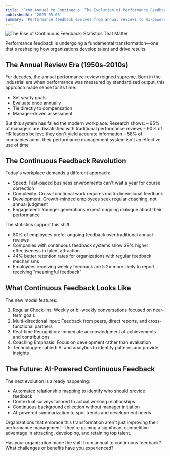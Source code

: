 ```yaml
---
title: 'From Annual to Continuous: The Evolution of Performance Feedback'
publishedAt: '2025-05-06'
summary: 'Performance feedback evolves from annual reviews to AI-powered continuous systems, boosting retention 44% and effectiveness 39%.'
---
```


![The Rise of Continuous Feedback: Statistics That Matter](/blog/the-evolution-of-performance-feedback.jpeg)

Performance feedback is undergoing a fundamental transformation—one that's reshaping how organizations develop talent and drive results.

## The Annual Review Era (1950s-2010s)

For decades, the annual performance review reigned supreme. Born in the industrial era when performance was measured by standardized output, this approach made sense for its time:
- Set yearly goals
- Evaluate once annually
- Tie directly to compensation
- Manager-driven assessment

But this system has failed the modern workplace. Research shows:
– 95% of managers are dissatisfied with traditional performance reviews
– 90% of HR leaders believe they don't yield accurate information
– 58% of companies admit their performance management system isn't an effective use of time

## The Continuous Feedback Revolution

Today's workplace demands a different approach:
- Speed: Fast-paced business environments can't wait a year for course correction
- Complexity: Cross-functional work requires multi-dimensional feedback
- Development: Growth-minded employees seek regular coaching, not annual judgment
- Engagement: Younger generations expect ongoing dialogue about their performance

The statistics support this shift:
- 80% of employees prefer ongoing feedback over traditional annual reviews
- Companies with continuous feedback systems show 39% higher effectiveness in talent attraction
- 44% better retention rates for organizations with regular feedback mechanisms
- Employees receiving weekly feedback are 5.2× more likely to report receiving "meaningful feedback"

## What Continuous Feedback Looks Like

The new model features:
1. Regular Check-ins: Weekly or bi-weekly conversations focused on near-term goals
2. Multi-directional Input: Feedback from peers, direct reports, and cross-functional partners
3. Real-time Recognition: Immediate acknowledgment of achievements and contributions
4. Coaching Emphasis: Focus on development rather than evaluation
5. Technology-enabled: AI and analytics to identify patterns and provide insights

## The Future: AI-Powered Continuous Feedback

The next evolution is already happening:
- Automated relationship mapping to identify who should provide feedback
- Contextual surveys tailored to actual working relationships
- Continuous background collection without manager initiation
- AI-powered summarization to spot trends and development needs

Organizations that embrace this transformation aren't just improving their performance management—they're gaining a significant competitive advantage in attracting, developing, and retaining top talent.

Has your organization made the shift from annual to continuous feedback? What challenges or benefits have you experienced?